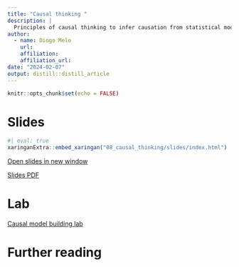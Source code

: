 ```yaml
---
title: "Causal thinking "
description: |
  Principles of causal thinking to infer causation from statistical models.
author:
  - name: Diogo Melo 
    url: 
    affiliation: 
    affiliation_url: 
date: "2024-02-07"
output: distill::distill_article
---
```


```r
knitr::opts_chunk$set(echo = FALSE)
```

# Slides

```r
#| eval: true
xaringanExtra::embed_xaringan("08_causal_thinking/slides/index.html")
```

[Open slides in new window](06_bayesian_statistics/slides.html)

[Slides PDF](08_causal_thinking/08_CausalThinking.pdf)

# Lab

[Causal model building lab](08_causal_thinking/06_causal_tutorial.html)

# Further reading





